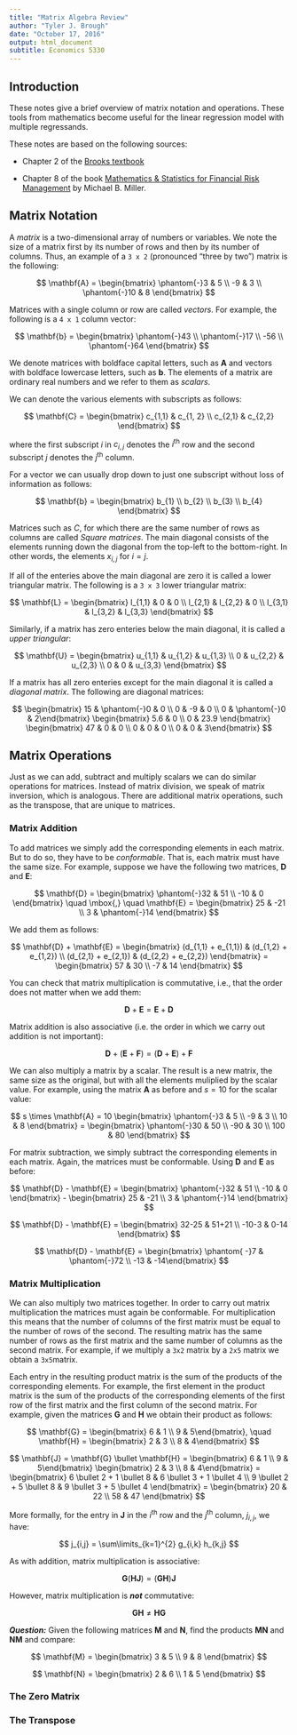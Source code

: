 ```yaml
---
title: "Matrix Algebra Review"
author: "Tyler J. Brough"
date: "October 17, 2016"
output: html_document
subtitle: Economics 5330
---
```


## Introduction

These notes give a brief overview of matrix notation and operations. These tools from mathematics become useful for the linear regression model with multiple regressands. 

These notes are based on the following sources:

- Chapter 2 of the [Brooks textbook](http://www.cambridge.org/us/academic/subjects/economics/finance/introductory-econometrics-finance-3rd-edition?format=PB)

- Chapter 8 of the book [Mathematics & Statistics for Financial Risk Management](http://www.wiley.com/WileyCDA/WileyTitle/productCd-1118750292.html) by Michael B. Miller. 


## Matrix Notation

A _matrix_ is a two-dimensional array of numbers or variables. We note the size of a matrix first by its number of rows and then by its number of columns. Thus, an example of a `3 x 2` (pronounced "three by two") matrix is the following:

$$
\mathbf{A} = \begin{bmatrix} \phantom{-}3 & 5 \\ -9 & 3 \\ \phantom{-}10 & 8 \end{bmatrix}
$$

Matrices with a single column or row are called _vectors_. For example, the following is a `4 x 1` column vector:

$$
\mathbf{b} = \begin{bmatrix} \phantom{-}43 \\ \phantom{-}17 \\ -56 \\ \phantom{-}64 \end{bmatrix}
$$

We denote matrices with boldface capital letters, such as $\mathbf{A}$ and vectors with boldface lowercase letters, such as $\mathbf{b}$. The elements of a matrix are ordinary real numbers and we refer to them as _scalars_. 

We can denote the various elements with subscripts as follows:

$$
\mathbf{C} = \begin{bmatrix} c_{1,1} & c_{1, 2} \\ c_{2,1} & c_{2,2} \end{bmatrix}
$$

where the first subscript $i$ in $c_{i,j}$ denotes the $i^{\text{th}}$ row and the second subscript $j$ denotes the $j^{\text{th}}$ column. 

For a vector we can usually drop down to just one subscript without loss of information as follows:

$$
\mathbf{b} = \begin{bmatrix} b_{1} \\ b_{2} \\ b_{3} \\ b_{4} \end{bmatrix}
$$

Matrices such as $C$, for which there are the same number of rows as columns are called _Square matrices_. The main diagonal consists of the elements running down the diagonal from the top-left to the bottom-right. In other words, the elements $x_{i,j}$ for $i = j$. 

If all of the enteries above the main diagonal are zero it is called a lower triangular matrix. The following is a `3 x 3` lower triangular matrix:

$$
\mathbf{L} = \begin{bmatrix} l_{1,1} & 0 & 0 \\ l_{2,1} & l_{2,2} & 0 \\ l_{3,1} & l_{3,2} & l_{3,3}  \end{bmatrix}
$$

Similarly, if a matrix has zero enteries below the main diagonal, it is called a _upper triangular_:

$$
\mathbf{U} = \begin{bmatrix} u_{1,1} & u_{1,2} & u_{1,3} \\ 0 & u_{2,2} & u_{2,3} \\ 0 & 0 & u_{3,3}  \end{bmatrix}
$$

If a matrix has all zero enteries except for the main diagonal it is called a _diagonal matrix_. The following are diagonal matrices:

$$
\begin{bmatrix} 15 & \phantom{-}0 & 0 \\ 0 & -9 & 0 \\ 0 & \phantom{-}0 & 2\end{bmatrix} \begin{bmatrix} 5.6 & 0 \\ 0 & 23.9 \end{bmatrix} \begin{bmatrix} 47 & 0 & 0 \\ 0 & 0 & 0 \\ 0 & 0 & 3\end{bmatrix}
$$

## Matrix Operations

Just as we can add, subtract and multiply scalars we can do similar operations for matrices. Instead of matrix division, we speak of matrix inversion, which is analogous. There are additional matrix operations, such as the transpose, that are unique to matrices.


### Matrix Addition

To add matrices we simply add the corresponding elements in each matrix. But to do so, they have to be _conformable_. That is, each matrix must have the same size. For example, suppose we have the following two matrices, $\mathbf{D}$ and $\mathbf{E}$:

$$
\mathbf{D} = \begin{bmatrix} \phantom{-}32 & 51 \\ -10 & 0 \end{bmatrix} \quad \mbox{,} \quad \mathbf{E} = \begin{bmatrix} 25 & -21 \\ 3 & \phantom{-}14 \end{bmatrix}
$$

We add them as follows:

$$
\mathbf{D} + \mathbf{E} = \begin{bmatrix} (d_{1,1} + e_{1,1}) & (d_{1,2} + e_{1,2}) \\ (d_{2,1} + e_{2,1}) & (d_{2,2} + e_{2,2}) \end{bmatrix} = \begin{bmatrix} 57 & 30 \\ -7 & 14 \end{bmatrix}
$$

You can check that matrix multiplication is commutative, i.e., that the order does not matter when we add them:

$$
\mathbf{D} + \mathbf{E} = \mathbf{E} + \mathbf{D}
$$

Matrix addition is also associative (i.e. the order in which we carry out addition is not important):

$$
\mathbf{D} + (\mathbf{E} + \mathbf{F}) = (\mathbf{D} + \mathbf{E}) + \mathbf{F}
$$

We can also multiply a matrix by a scalar. The result is a new matrix, the same size as the original, but with all the elements muliplied by the scalar value. For example, using the matrix $\mathbf{A}$ as before and $s = 10$ for the scalar value:

$$
s \times \mathbf{A} = 10 \begin{bmatrix} \phantom{-}3 & 5 \\ -9 & 3 \\ 10 & 8 \end{bmatrix} = \begin{bmatrix} \phantom{-}30 & 50 \\ -90 & 30 \\ 100 & 80 \end{bmatrix}
$$

For matrix subtraction, we simply subtract the corresponding elements in each matrix. Again, the matrices must be conformable. Using $\mathbf{D}$ and $\mathbf{E}$ as before:

$$
\mathbf{D} - \mathbf{E} = \begin{bmatrix} \phantom{-}32 & 51 \\ -10 & 0 \end{bmatrix} - \begin{bmatrix} 25 & -21 \\ 3 & \phantom{-}14 \end{bmatrix}
$$

$$
\mathbf{D} - \mathbf{E} = \begin{bmatrix} 32-25 & 51+21 \\ -10-3 & 0-14 \end{bmatrix} 
$$

$$
\mathbf{D} - \mathbf{E} = \begin{bmatrix} \phantom{ -}7 & \phantom{-}72 \\ -13 & -14\end{bmatrix} 
$$


### Matrix Multiplication

We can also multiply two matrices together. In order to carry out matrix multiplication the matrices must again be conformable. For multiplication this means that the number of columns of the first matrix must be equal to the number of rows of the second. The resulting matrix has the same number of rows as the first matrix and the same number of columns as the second matrix. For example, if we multiply a `3x2` matrix by a `2x5` matrix we obtain a `3x5`matrix. 

Each entry in the resulting product matrix is the sum of the products of the corresponding elements. For example, the first element in the product matrix is the sum of the products of the corresponding elements of the first row of the first matrix and the first column of the second matrix. For example, given the matrices $\mathbf{G}$ and $\mathbf{H}$ we obtain their product as follows:

$$
\mathbf{G} = \begin{bmatrix} 6 & 1 \\ 9 & 5\end{bmatrix}, \quad \mathbf{H} = \begin{bmatrix} 2 & 3 \\ 8 & 4\end{bmatrix} 
$$

$$
\mathbf{J} = \mathbf{G} \bullet \mathbf{H} = \begin{bmatrix} 6 & 1 \\ 9 & 5\end{bmatrix} \begin{bmatrix} 2 & 3 \\ 8 & 4\end{bmatrix} = \begin{bmatrix} 6 \bullet 2 + 1 \bullet 8 & 6 \bullet 3 + 1 \bullet 4 \\ 9 \bullet 2 + 5 \bullet 8 & 9 \bullet 3 + 5 \bullet 4 \end{bmatrix} = \begin{bmatrix} 20 & 22 \\ 58 & 47 \end{bmatrix}
$$

More formally, for the entry in $\mathbf{J}$ in the $i^{\mbox{th}}$ row and the $j^{\mbox{th}}$ column, $j_{i,j}$, we have:

$$
j_{i,j} = \sum\limits_{k=1}^{2} g_{i,k} h_{k,j}
$$

As with addition, matrix multiplication is associative:

$$
\mathbf{G} (\mathbf{H} \mathbf{J}) = (\mathbf{G} \mathbf{H}) \mathbf{J}
$$

However, matrix multiplication is ___not___ commutative:

$$
\mathbf{G} \mathbf{H} \neq \mathbf{H} \mathbf{G}
$$

___Question:___ Given the following matrices $\mathbf{M}$ and $\mathbf{N}$, find the products $\mathbf{MN}$ and $\mathbf{NM}$ and compare:

$$
\mathbf{M} = \begin{bmatrix} 3 & 5 \\ 9 & 8 \end{bmatrix}
$$

$$
\mathbf{N} = \begin{bmatrix} 2 & 6 \\ 1 & 5 \end{bmatrix}
$$


### The Zero Matrix


### The Transpose
